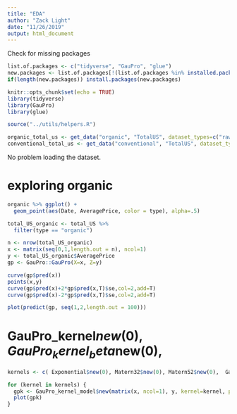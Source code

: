 ```yaml
---
title: "EDA"
author: "Zack Light"
date: "11/26/2019"
output: html_document
---
```


Check for missing packages
```r
list.of.packages <- c("tidyverse", "GauPro", "glue")
new.packages <- list.of.packages[!(list.of.packages %in% installed.packages()[,"Package"])]
if(length(new.packages)) install.packages(new.packages)
```

```r
knitr::opts_chunk$set(echo = TRUE)
library(tidyverse)
library(GauPro)
library(glue)

source("../utils/helpers.R")
```

```r
organic_total_us <- get_data("organic", "TotalUS", dataset_types=c("raw"))
conventional_total_us <- get_data("conventional", "TotalUS", dataset_types=c("raw"))
```
No problem loading the dataset.

# exploring organic
```r
organic %>% ggplot() +
  geom_point(aes(Date, AveragePrice, color = type), alpha=.5) 
```

```r
total_US_organic <- total_US %>% 
  filter(type == "organic")
```

```r
n <- nrow(total_US_organic)
x <- matrix(seq(0,1,length.out = n), ncol=1)
y <- total_US_organic$AveragePrice
gp <- GauPro::GauPro(X=x, Z=y)

curve(gp$pred(x))
points(x,y)
curve(gp$pred(x)+2*gp$pred(x,T)$se,col=2,add=T)
curve(gp$pred(x)-2*gp$pred(x,T)$se,col=2,add=T)

plot(predict(gp, seq(1,2,length.out = 100)))
```

# GauPro_kernel$new(0), GauPro_kernel_beta$new(0),
```r
kernels <- c( Exponential$new(0), Matern32$new(0), Matern52$new(0),  Gaussian$new(0), Periodic$new(p=1, alpha=1), RatQuad$new(beta=0, alpha=0))

for (kernel in kernels) {
  gpk <- GauPro_kernel_model$new(matrix(x, ncol=1), y, kernel=kernel, parallel=TRUE)
  plot(gpk)
} 
```
